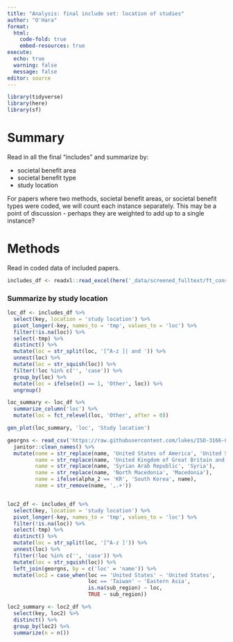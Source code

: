```yaml
---
title: "Analysis: final include set: location of studies"
author: "O'Hara"
format: 
  html:
    code-fold: true
    embed-resources: true
execute:
  echo: true
  warning: false
  message: false
editor: source
---
```


```r
library(tidyverse)
library(here)
library(sf)
```

# Summary

Read in all the final "includes" and summarize by:

* societal benefit area
* societal benefit type
* study location

For papers where two methods, societal benefit areas, or societal benefit types were coded, we will count each instance separately.  This may be a point of discussion - perhaps they are weighted to add up to a single instance?

# Methods

Read in coded data of included papers.

```r
includes_df <- readxl::read_excel(here('_data/screened_fulltext/ft_consolidated_coding.xlsx'))
```

### Summarize by study location

```r
loc_df <- includes_df %>%
  select(key, location = 'study location') %>%
  pivot_longer(-key, names_to = 'tmp', values_to = 'loc') %>%
  filter(!is.na(loc)) %>%
  select(-tmp) %>%
  distinct() %>%
  mutate(loc = str_split(loc, '[^A-z ]| and ')) %>%
  unnest(loc) %>%
  mutate(loc = str_squish(loc)) %>%
  filter(!loc %in% c('', 'case')) %>%
  group_by(loc) %>%
  mutate(loc = ifelse(n() == 1, 'Other', loc)) %>%
  ungroup()

loc_summary <- loc_df %>%
  summarize_column('loc') %>%
  mutate(loc = fct_relevel(loc, 'Other', after = 0))

gen_plot(loc_summary, 'loc', 'Study location')
```

```r
georgns <- read_csv('https://raw.githubusercontent.com/lukes/ISO-3166-Countries-with-Regional-Codes/refs/heads/master/all/all.csv') %>%
  janitor::clean_names() %>%
  mutate(name = str_replace(name, 'United States of America', 'United States'),
         name = str_replace(name, 'United Kingdom of Great Britain and Northern Ireland', 'United Kingdom'),
         name = str_replace(name, 'Syrian Arab Republic', 'Syria'),
         name = str_replace(name, 'North Macedonia', 'Macedonia'),
         name = ifelse(alpha_2 == 'KR', 'South Korea', name),
         name = str_remove(name, ',.+'))


loc2_df <- includes_df %>%
  select(key, location = 'study location') %>%
  pivot_longer(-key, names_to = 'tmp', values_to = 'loc') %>%
  filter(!is.na(loc)) %>%
  select(-tmp) %>%
  distinct() %>%
  mutate(loc = str_split(loc, '[^A-z ]')) %>%
  unnest(loc) %>%
  filter(!loc %in% c('', 'case')) %>%
  mutate(loc = str_squish(loc)) %>%
  left_join(georgns, by = c('loc' = 'name')) %>%
  mutate(loc2 = case_when(loc == 'United States' ~ 'United States',
                          loc == 'Taiwan' ~ 'Eastern Asia',
                          is.na(sub_region) ~ loc,
                          TRUE ~ sub_region))

loc2_summary <- loc2_df %>%
  select(key, loc2) %>%
  distinct() %>%
  group_by(loc2) %>%
  summarize(n = n())
  

```



